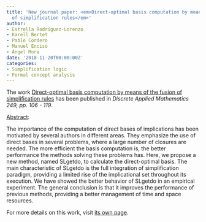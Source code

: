 ```yaml
---
title: 'New journal paper: <em>Direct-optimal basis computation by means of the fusion
  of simplification rules</em>'
author:
- Estrella Rodríguez-Lorenzo
- Karell Bertet
- Pablo Cordero
- Manuel Enciso
- Ángel Mora
date: '2018-11-20T00:00:00Z'
categories:
- Simplification logic
- Formal concept analysis
---
```


The work <u>Direct-optimal basis computation by means of the fusion of simplification rules</u> has been published in <em><em>Discrete Applied Mathematics</em> 249, pp. 106 - 119</em>.

<u>Abstract</u>:


The importance of the computation of direct bases of implications has been motivated by several authors in different areas. They emphasize the use of direct bases in several problems, where a large number of closures are needed. The more efficient the basis computation is, the better performance the methods solving these problems has. Here, we propose a new method, named SLgetdo, to calculate the direct-optimal basis. The main characteristic of SLgetdo is the full integration of simplification paradigm, providing a limited rise of the implicational set throughout its execution. We have showed the better behavior of SLgetdo in an empirical experiment. The general conclusion is that it improves the performance of previous methods, providing a better management of time and space resources.




For more details on this work, visit <a href='/publications/journals/2018-dam'>its own page</a>.
